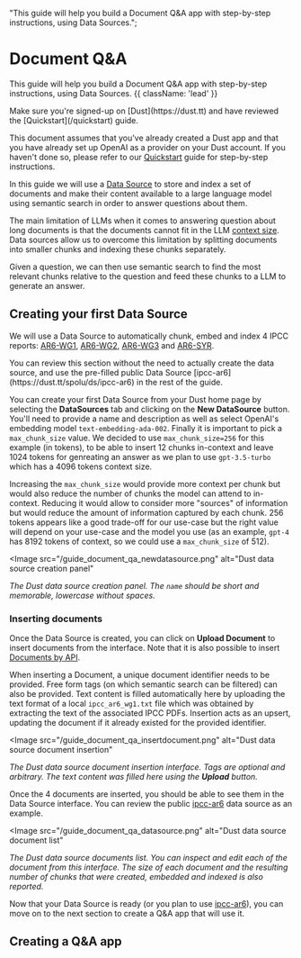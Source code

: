   "This guide will help you build a Document Q&A app with step-by-step instructions, using Data Sources.";

# Document Q&A

This guide will help you build a Document Q&A app with step-by-step instructions, using Data
Sources. {{ className: 'lead' }}

<Note>
  Make sure you're signed-up on [Dust](https://dust.tt) and have reviewed the
  [Quickstart](/quickstart) guide.
</Note>

This document assumes that you've already created a Dust app and that you have already set up OpenAI
as a provider on your Dust account. If you haven't done so, please refer to our
[Quickstart](/quickstart) guide for step-by-step instructions.

In this guide we will use a [Data Source](/data-sources-overview) to store and index a set of
documents and make their content available to a large language model using semantic search in order
to answer questions about them.

The main limitation of LLMs when it comes to answering question about long documents is that the
documents cannot fit in the LLM [context size](/introduction#large-language-models). Data sources
allow us to overcome this limitation by splitting documents into smaller chunks and indexing these
chunks separately.

Given a question, we can then use semantic search to find the most relevant chunks relative to the
question and feed these chunks to a LLM to generate an answer.

## Creating your first Data Source

We will use a Data Source to automatically chunk, embed and index 4 IPCC reports:
[AR6-WG1](https://www.ipcc.ch/report/ar6/wg2/), [AR6-WG2](https://www.ipcc.ch/report/ar6/wg2/),
[AR6-WG3](https://www.ipcc.ch/report/ar6/wg2/) and [AR6-SYR](https://www.ipcc.ch/report/ar6/syr/).

<Note>
  You can review this section without the need to actually create the data
  source, and use the pre-filled public Data Source
  [ipcc-ar6](https://dust.tt/spolu/ds/ipcc-ar6) in the rest of the guide.
</Note>

You can create your first Data Source from your Dust home page by selecting the **DataSources** tab
and clicking on the **New DataSource** button. You'll need to provide a name and description as well
as select OpenAI's embedding model `text-embedding-ada-002`. Finally it is important to pick a
`max_chunk_size` value. We decided to use `max_chunk_size=256` for this example (in tokens), to be
able to insert 12 chunks in-context and leave 1024 tokens for genreating an answer as we plan to use
`gpt-3.5-turbo` which has a 4096 tokens context size.

Increasing the `max_chunk_size` would provide more context per chunk but would also reduce the
number of chunks the model can attend to in-context. Reducing it would allow to consider more
"sources" of information but would reduce the amount of information captured by each chunk. 256
tokens appears like a good trade-off for our use-case but the right value will depend on your
use-case and the model you use (as an example, `gpt-4` has 8192 tokens of context, so we could use a
`max_chunk_size` of 512).

<Image
  src="/guide_document_qa_newdatasource.png"
  alt="Dust data source creation panel"
>
  _The Dust data source creation panel. The `name` should be short and
  memorable, lowercase without spaces._
</Image>

### Inserting documents

Once the Data Source is created, you can click on **Upload Document** to insert documents from the
interface. Note that it is also possible to insert [Documents by API](/documents#create-a-document).

When inserting a Document, a unique document identifier needs to be provided. Free form tags (on
which semantic search can be filtered) can also be provided. Text content is filled automatically
here by uploading the text format of a local `ipcc_ar6_wg1.txt` file which was obtained by
extracting the text of the associated IPCC PDFs. Insertion acts as an upsert, updating the document
if it already existed for the provided identifier.

<Image
  src="/guide_document_qa_insertdocument.png"
  alt="Dust data source document insertion"
>
  _The Dust data source document insertion interface. Tags are optional and
  arbitrary. The text content was filled here using the **Upload** button._
</Image>

Once the 4 documents are inserted, you should be able to see them in the Data Source interface. You
can review the public [ipcc-ar6](https://dust.tt/spolu/ds/ipcc-ar6) data source as an example.

<Image
  src="/guide_document_qa_datasource.png"
  alt="Dust data source document list"
>
  _The Dust data source documents list. You can inspect and edit each of the
  document from this interface. The size of each document and the resulting
  number of chunks that were created, embedded and indexed is also reported._
</Image>

Now that your Data Source is ready (or you plan to use
[ipcc-ar6](https://dust.tt/spolu/ds/ipcc-ar6)), you can move on to the next section to create a Q&A
app that will use it.

## Creating a Q&A app
